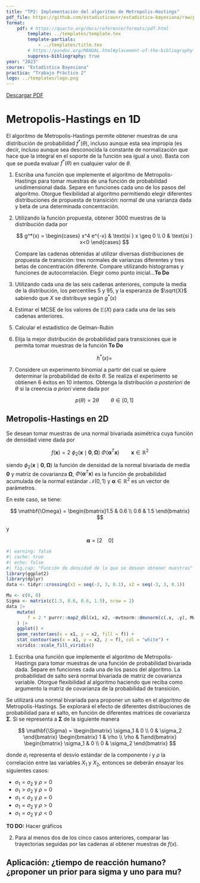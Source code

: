 ```yaml
---
title: "TP2: Implementación del algoritmo de Metropolis-Hastings"
pdf_file: https://github.com/estadisticaunr/estadistica-bayesiana/raw/pdf/trabajos_practicos/02_tp2.pdf
format:
    pdf: # https://quarto.org/docs/reference/formats/pdf.html
        template: ../templates/template.tex
        template-partials:
            - ../templates/title.tex
        # https://pandoc.org/MANUAL.html#placement-of-the-bibliography
        suppress-bibliography: true
year: "2023"
course: "Estadística Bayesiana"
practica: "Trabajo Práctico 2"
logo: ../templates/logo.png
---
```


::: {.content-visible when-format="html"}
[Descargar PDF](%7B%7B%3C%20meta%20pdf_file%20%3E%7D%7D)
:::

# Metropolis-Hastings en 1D

El algoritmo de Metropolis-Hastings permite obtener muestras de una distribución de 
probabilidad $f^*(\theta)$, incluso aunque esta sea impropia (es decir, incluso aunque sea
desconocida la constante de normalización que hace que la integral en el soporte de la 
función sea igual a uno). Basta con que se pueda evaluar $f^*(\theta)$ en cualquier valor
de $\theta$.

1.  Escriba una función que implemente el algoritmo de Metropolis-Hastings para tomar 
muestras de una función de probabilidad unidimensional dada. Separe en funciones cada uno 
de los pasos del algoritmo. Otorgue flexibilidad al algoritmo permitiendo elegir 
diferentes distribuciones de propuesta de transición: normal de una varianza dada y beta 
de una determinada concentración.

2.  Utilizando la función propuesta, obtener 3000 muestras de la distribución dada por

    $$
    g^*(x) = 
    \begin{cases}
        x^4 e^{-x} & \text{si } x \geq 0 \\
        0 & \text{si } x<0
    \end{cases}
    $$

    Compare las cadenas obtenidas al utilizar diversas distribuciones de propuesta de 
    transición: tres normales de varianzas diferentes y tres betas de concentración 
    diferente. Compare utilizando histogramas y funciones de autocorrelación. 
    Elegir como punto inicial...**To Do**

3.  Utilizando cada una de las seis cadenas anteriores, compute la media de la 
    distribución, los percentiles 5 y 95, y la esperanza de $\sqrt{X}$ sabiendo que $X$ 
    se distribuye según $g^*(x)$

4.  Estimar el MCSE de los valores de $\mathbb{E}(X)$ para cada una de las seis cadenas 
    anteriores.

5.  Calcular el estadístico de Gelman-Rubin

    <!--# https://bookdown.org/rdpeng/advstatcomp/monitoring-convergence.html -->

6.  Elija la mejor distribución de probabilidad para transiciones que le permita tomar 
    muestras de la función **To Do**

    $$
    h^*(x) = 
    $$

7.  Considere un experimento binomial a partir del cual se quiere determinar la 
    probabilidad de éxito $\theta$. Se realiza el experimento se obtienen 6 éxitos en 
    10 intentos. Obtenga la distribución *a posteriori* de $\theta$ si la creencia 
    *a priori* viene dada por

    $$
    p(\theta) = 2 \theta \qquad \theta \in [0,1]
    $$

## Metropolis-Hastings en 2D

Se desean tomar muestras de una normal bivariada asimétrica cuya función de densidad viene
dada por

$$
f(\mathbf{x}) = 
    2\ \phi_2(\mathbf{x} \mid \mathbf{0}, \pmb{\Omega}) 
    \ \Phi(\pmb{\alpha}^T\mathbf{x}) 
    \qquad \mathbf{x} \in \mathbb{R}^2
$$

siendo $\phi_2(\mathbf{x}\mid\mathbf{0},\mathbf{\Omega})$ la función de densidad de la 
normal bivariada de media $\mathbf{0}$ y matriz de covarianza 
$\mathbf{\Omega}$, $\Phi(\pmb{\alpha}^T\mathbf{x})$ es la función de probabilidad 
acumulada de la normal estándar $\mathcal{N}(0,1)$ y $\pmb{\alpha} \in \mathbb{R}^2$ es un
vector de parámetros.

<!--# http://gregorygundersen.com/blog/2020/12/29/multivariate-skew-normal/ -->

En este caso, se tiene:

$$
\mathbf{\Omega} = \begin{bmatrix}1.5 & 0.6 \\ 0.6 & 1.5 \end{bmatrix}
$$

y

$$
\pmb{\alpha} = [2 \quad 0]
$$

```r
#| warning: false
#| cache: true
#| echo: false
#| fig.cap: "Función de densidad de la que se desean obtener muestras"
library(ggplot2)
library(dplyr)
data <- tidyr::crossing(x1 = seq(-3, 3, 0.1), x2 = seq(-3, 3, 0.1))

Mu <- c(0, 0)
Sigma <- matrix(c(1.5, 0.6, 0.6, 1.5), nrow = 2)
data |>
    mutate(
        f = 2 * purrr::map2_dbl(x1, x2, ~mvtnorm::dmvnorm(c(.x, .y), Mu, Sigma)) * pnorm(x1 * 2 + x2 * 0)
    ) |>
    ggplot() + 
    geom_raster(aes(x = x1, y = x2, fill = f)) +
    stat_contour(aes(x = x1, y = x2, z = f), col = "white") +
    viridis::scale_fill_viridis()
```

1.  Escriba una función que implemente el algoritmo de Metropolis-Hastings para tomar 
    muestras de una función de probabilidad bivariada dada. Separe en funciones cada una 
    de los pasos del algoritmo. La probabilidad de salto será normal bivariada de matriz 
    de covarianza variable. Otorgue flexibilidad al algoritmo haciendo que reciba como 
    argumento la matriz de covarianza de la probabilidad de transición.

Se utilizará una normal bivariada para proponer un salto en el algoritmo de 
Metropolis-Hastings. Se explorará el efecto de diferentes distribuciones de probabilidad 
para el salto, en función de diferentes matrices de covarianza $\mathbf{\Sigma}$. 
Si se representa a $\mathbf{\Sigma}$ de la siguiente manera

$$
\mathbf{\Sigma} = 
    \begin{bmatrix} \sigma_1 & 0 \\ 0 & \sigma_2 \end{bmatrix} 
    \begin{bmatrix} 1 & \rho \\ \rho & 1\end{bmatrix}  
    \begin{bmatrix} \sigma_1 & 0 \\ 0 & \sigma_2 \end{bmatrix}
$$

donde $\sigma_i$ representa el desvío estándar de la componente $i$ y $\rho$ la 
correlación entre las variables $X_1$ y $X_2$, entonces se deberán ensayar los siguientes
casos: 

* $\sigma_1 = \sigma_2$ y $\rho = 0$
* $\sigma_1 > \sigma_2$ y $\rho = 0$
* $\sigma_1 < \sigma_2$ y $\rho = 0$ 
* $\sigma_1 = \sigma_2$ y $\rho > 0$
* $\sigma_1 = \sigma_2$ y $\rho < 0$


**TO DO:** Hacer gráficos

2.  Para al menos dos de los cinco casos anteriores, comparar las trayectorias seguidas 
    por las cadenas al obtener muestras de $f(x)$.

## Aplicación: ¿tiempo de reacción humano? ¿proponer un prior para sigma y uno para mu?
